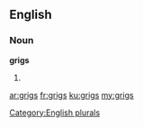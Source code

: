 ==English==

===Noun===
'''grigs'''

# {{plural of|[[grig]]}}

[[Category:English plurals]]

[[ar:grigs]]
[[fr:grigs]]
[[ku:grigs]]
[[my:grigs]]